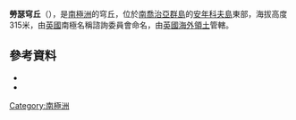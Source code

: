 {{Coord|54|29|S|37|3|W|source:GNIS|display=title}}

'''勞瑟穹丘'''（{{lang-en|Lawther Knoll}}），是[[南極洲|南極洲]]的穹丘，位於[[南喬治亞群島|南喬治亞群島]]的[[安年科夫島|安年科夫島]]東部，海拔高度315米，由[[英國|英國]]南極名稱諮詢委員會命名，由[[英國海外領土|英國海外領土]]管轄。

==參考資料==
*{{cite gnis | type = antarid | id = 8621| name = Lawther Knoll | accessdate = 2013-06-06}}
*{{usgs-gazetteer|id=8621}}

{{Antarctica-geo-stub}}
[[Category:南極洲|Category:南極洲]]
